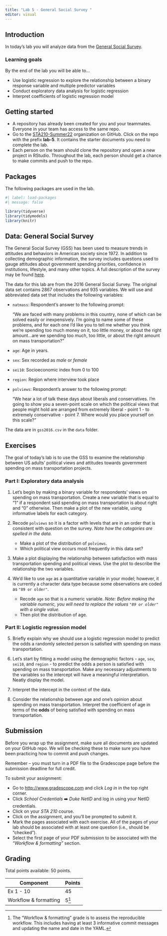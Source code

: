 ```yaml
---
title: "Lab 5 - General Social Survey "
editor: visual
---
```


## Introduction

In today's lab you will analyze data from the [General Social Survey](https://gss.norc.org/).

### Learning goals

By the end of the lab you will be able to...

-   Use logistic regression to explore the relationship between a binary response variable and multiple predictor variables
-   Conduct exploratory data analysis for logistic regression
-   Interpret coefficients of logistic regression model

## Getting started

-   A repository has already been created for you and your teammates. Everyone in your team has access to the same repo.
-   Go to the [STA210-Summer22](https://www.github.com/STA210-Summer22) organization on GitHub. Click on the repo with the prefix **lab-5**. It contains the starter documents you need to complete the lab.
-   Each person on the team should clone the repository and open a new project in RStudio. Throughout the lab, each person should get a chance to make commits and push to the repo.

## Packages

The following packages are used in the lab.

```r
#| label: load-packages
#| message: false

library(tidyverse)
library(tidymodels)
library(knitr)
```

## Data: General Social Survey

The General Social Survey (GSS) has been used to measure trends in attitudes and behaviors in American society since 1972. In addition to collecting demographic information, the survey includes questions used to gauge attitudes about government spending priorities, confidence in institutions, lifestyle, and many other topics. A full description of the survey may be found [here](http://www.norc.org/Research/Projects/Pages/general-social-survey.aspx).

The data for this lab are from the 2016 General Social Survey. The original data set contains 2867 observations and 935 variables. We will use and abbreviated data set that includes the following variables:

-   `natmass`: Respondent's answer to the following prompt:

    "We are faced with many problems in this country, none of which can be solved easily or inexpensively. I'm going to name some of these problems, and for each one I'd like you to tell me whether you think we're spending too much money on it, too little money, or about the right amount...are we spending too much, too little, or about the right amount on mass transportation?"

-   `age`: Age in years.

-   `sex`: Sex recorded as *male* or *female*

-   `sei10`: Socioeconomic index from 0 to 100

-   `region`: Region where interview took place

-   `polviews`: Respondent's answer to the following prompt:

    "We hear a lot of talk these days about liberals and conservatives. I'm going to show you a seven-point scale on which the political views that people might hold are arranged from extremely liberal - point 1 - to extremely conservative - point 7. Where would you place yourself on this scale?"

The data are in `gss2016.csv` in the `data` folder.

## Exercises

The goal of today's lab is to use the GSS to examine the relationship between US adults' political views and attitudes towards government spending on mass transportation projects.

### Part I: Exploratory data analysis

1.  Let's begin by making a binary variable for respondents' views on spending on mass transportation. Create a new variable that is equal to "1" if a respondent said spending on mass transportation is about right and "0" otherwise. Then make a plot of the new variable, using informative labels for each category.

2.  Recode `polviews` so it is a factor with levels that are in an order that is consistent with question on the survey. *Note how the categories are spelled in the data.*

    -   Make a plot of the distribution of `polviews`.
    -   Which political view occurs most frequently in this data set?

3.  Make a plot displaying the relationship between satisfaction with mass transportation spending and political views. Use the plot to describe the relationship the two variables.

4.  We'd like to use `age` as a quantitative variable in your model; however, it is currently a character data type because some observations are coded as `"89 or older"`.

    -   Recode `age` so that is a numeric variable. *Note: Before making the variable numeric, you will need to replace the values `"89 or older"` with a single value.*
    -   Then plot the distribution of age.

### Part II: Logistic regression model

5.  Briefly explain why we should use a logistic regression model to predict the odds a randomly selected person is satisfied with spending on mass transportation.

6.  Let's start by fitting a model using the demographic factors - `age`, `sex`, `sei10`, and `region` - to predict the odds a person is satisfied with spending on mass transportation. Make any necessary adjustments to the variables so the intercept will have a meaningful interpretation. Neatly display the model.

7.  Interpret the intercept in the context of the data.

8.  Consider the relationship between age and one's opinion about spending on mass transportation. Interpret the coefficient of age in terms of the **odds** of being satisfied with spending on mass transportation.

## Submission

::: callout-warning
Before you wrap up the assignment, make sure all documents are updated on your GitHub repo. We will be checking these to make sure you have been practicing how to commit and push changes.

Remember -- you must turn in a PDF file to the Gradescope page before the submission deadline for full credit.
:::

To submit your assignment:

-   Go to [http://www.gradescope.com](http://www.gradescope.com/) and click *Log in* in the top right corner.
-   Click *School Credentials* ➡️ *Duke NetID* and log in using your NetID credentials.
-   Click on your *STA 210* course.
-   Click on the assignment, and you'll be prompted to submit it.
-   Mark the pages associated with each exercise. All of the pages of your lab should be associated with at least one question (i.e., should be "checked").
-   Select the first page of your PDF submission to be associated with the *"Workflow & formatting"* section.

## Grading

Total points available: 50 points.

| Component             | Points |
|-----------------------|--------|
| Ex 1 - 10             | 45     |
| Workflow & formatting | 5[^1]  |

[^1]: The "Workflow & formatting" grade is to assess the reproducible workflow. This includes having at least 3 informative commit messages and updating the name and date in the YAML.
